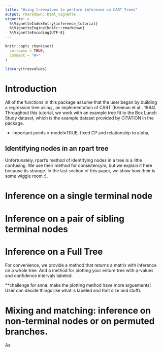 ```yaml
---
title: "Using treevalues to perform inference on CART Trees"
output: rmarkdown::html_vignette
vignette: >
  %\VignetteIndexEntry{inference_tutorial}
  %\VignetteEngine{knitr::rmarkdown}
  %\VignetteEncoding{UTF-8}
---
```


```r
knitr::opts_chunk$set(
  collapse = TRUE,
  comment = "#>"
)
```

```r
library(treevalues)
```


# Introduction

All of the functions in this package assume that the user began by building a regression tree using \texttt{rpart}, an implementation of CART (Breiman et al., 1984). Throughout this tutorial, we work with an example tree fit to the Box Lunch Study dataset, which is the example dataset provided by CITATION in the \texttt{visTree} package. 

- important points = model=TRUE, fixed CP and relationship to alpha,

## Identifying nodes in an rpart tree

Unfortunately, rpart's method of identifying nodes in a tree is a little confusing. We use their method for consistencym, but we explain it here because its strange. In the last section of this paper, we show how their is some wiggle room :). 

# Inference on a single terminal node



# Inference on a pair of sibling terminal nodes



# Inference on a Full Tree

For convenience, we provide a method that returns a matrix with inference on a whole tree. And a method for plotting your enture tree with p-values and confidence intervals labeled. 

**challenge for anna: make the plotting method have more arguements! User can decide things like what is labeled and font size and stuff). 


# Mixing and matching: inference on non-terminal nodes or on permuted branches. 

As 



